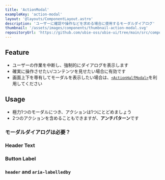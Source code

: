 ```yaml
---
title: 'ActionModal'
exampleKey: 'action-modal'
layout: '@layouts/ComponentLayout.astro'
description: 'ユーザーに確認や操作などを求める場合に使用するモーダルダイアログ'
thumbnail: '/assets/images/components/thumbnail-action-modal.svg'
repositoryUrl: 'https://github.com/ubie-oss/ubie-ui/tree/main/src/components/ActionModal'
---
```



## Feature

- ユーザーの作業を中断し、強制的にダイアログを表示します
- 確実に操作させたい/コンテンツを見せたい場合に有効です
- 画面上下を専有してモーダルを表示したい場合は、[`<ActionHalfModal>`](/components/action-half-modal)を利用してください

## Usage

- 極力1つのモーダルにつき、アクションは1つにとどめましょう
- 2つのアクションを含めることもできますが、**アンチパターン**です

### モーダルダイアログは必要？

<ModalDialogNecessary />

### Header Text

<HeaderText />

<HeaderTextActionModal />

### Button Label

<ButtonLabel />

### `header` and `aria-labelledby`

<HeaderProps />
